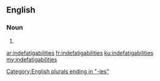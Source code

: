 ==English==

===Noun===
{{head|en|plural}}

# {{plural of|indefatigability|lang=en}}

[[Category:English plurals ending in "-ies"]]

[[ar:indefatigabilities]]
[[fr:indefatigabilities]]
[[ku:indefatigabilities]]
[[my:indefatigabilities]]